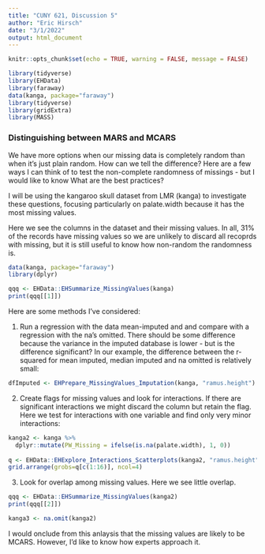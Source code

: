```yaml
---
title: "CUNY 621, Discussion 5"
author: "Eric Hirsch"
date: "3/1/2022"
output: html_document
---
```


```r
knitr::opts_chunk$set(echo = TRUE, warning = FALSE, message = FALSE)
```

```r

library(tidyverse)
library(EHData)
library(faraway)
data(kanga, package="faraway")
library(tidyverse)
library(gridExtra)
library(MASS)
```

### Distinguishing between MARS and MCARS

We have more options when our missing data is completely random than when it's just plain random.  How can we tell the difference?  Here are a few ways I can think of to test the non-complete randomness of missings - but I would like to know What are the best practices?  

I will be using the kangaroo skull dataset from LMR (kanga) to investigate these questions, focusing particularly on palate.width because it has the most missing values. 

Here we see the columns in the dataset and their missing values. In all, 31% of the records have missing values so we are unlikely to discard all recoprds with missing, but it is still useful to know how non-random the randomness is.


```r

data(kanga, package="faraway")
library(dplyr)

qqq <- EHData::EHSummarize_MissingValues(kanga)
print(qqq[[1]])

```

Here are some methods I've considered:

1. Run a regression with the data mean-imputed and and compare with a regression with the na's omitted.  There should be some difference because the variance in the imputed database is lower - but is the difference significant?  In our example, the difference between the r-squared for mean imputed, median imputed and na omitted is relatively small:

```r

dfImputed <- EHPrepare_MissingValues_Imputation(kanga, "ramus.height")

```

2. Create flags for missing values and look for interactions.  If there are significant interactions we might discard the column but retain the flag.  Here we test for interactions with one variable and find only very minor interactions:

```r

kanga2 <- kanga %>%
  dplyr::mutate(PW_Missing = ifelse(is.na(palate.width), 1, 0))
                
q <- EHData::EHExplore_Interactions_Scatterplots(kanga2, "ramus.height", "PW_Missing")
grid.arrange(grobs=q[c(1:16)], ncol=4)

```

3. Look for overlap among missing values. Here we see little overlap.

```r

qqq <- EHData::EHSummarize_MissingValues(kanga2)
print(qqq[[2]])

kanga3 <- na.omit(kanga2)

```

I would onclude from this anlaysis that the missing values are likely to be MCARS.  However, I'd like to know how experts approach it.